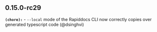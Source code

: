 ## 0.15.0-rc29
**`(chore):`** - `--local` mode of the Rapiddocs CLI now correctly copies over generated typescript code (@dsinghvi) 


